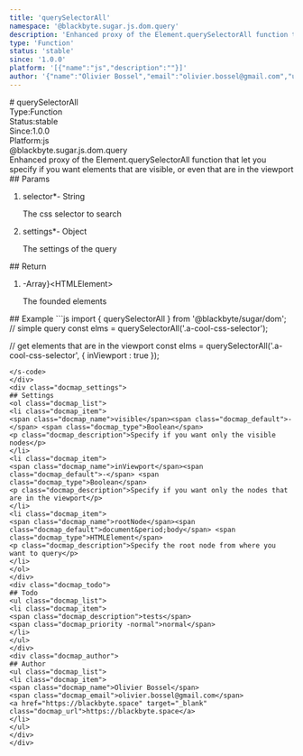 ```yaml
---
title: 'querySelectorAll'
namespace: '@blackbyte.sugar.js.dom.query'
description: 'Enhanced proxy of the Element.querySelectorAll function that let you specify if you want elements that are visible, or even that are in the viewport'
type: 'Function'
status: 'stable'
since: '1.0.0'
platform: '[{"name":"js","description":""}]'
author: '{"name":"Olivier Bossel","email":"olivier.bossel@gmail.com","url":"https://blackbyte.space"}'
---
```

<div class="docmap -mdx">
# querySelectorAll
<div class="docmap_metas">
<div class="docmap_type"><span class="docmap_type-label">Type:</span><span class="docmap_type-value">Function</span></div>
<div class="docmap_status"><span class="docmap_status-label">Status:</span><span class="docmap_status-value -stable">stable</span></div>
<div class="docmap_since"><span class="docmap_since-label">Since:</span><span class="docmap_since-value">1.0.0</span></div>
<div class="docmap_platform"><span class="docmap_platform-label">Platform:</span><span class="docmap_platform-value -js">js</span></div>
</div>
<div class="docmap_namespace">@blackbyte.sugar.js.dom.query</div>
<div class="docmap_description typo-lead typo-format">
Enhanced proxy of the Element.querySelectorAll function that let you specify
if you want elements that are visible, or even that are in the viewport
</div>
<div class="docmap_params">
## Params
<ol class="docmap_list">
<li class="docmap_item">
<span class="docmap_name">selector<span class="docmap_required">*</span></span><span class="docmap_default">-</span> <span class="docmap_type">String</span>
<p class="docmap_description">The css selector to search</p>
</li>
<li class="docmap_item">
<span class="docmap_name">settings<span class="docmap_required">*</span></span><span class="docmap_default">-</span> <span class="docmap_type">Object</span>
<p class="docmap_description">The settings of the query</p>
</li>
</ol>
</div>
<div class="docmap_return">
## Return
<ol class="docmap_list">
<li class="docmap_item">
<span class="docmap_default">-</span><span class="docmap_type">Array&rcub;&lt;HTMLElement&gt;</span>
<p class="docmap_description">The founded elements</p>
</li>
</ol>
</div>
<div class="docmap_examples">
## Example
<s-code language="js" header>
```js
import { querySelectorAll } from '@blackbyte/sugar/dom';
// simple query
const elms = querySelectorAll('.a-cool-css-selector');

// get elements that are in the viewport
const elms = querySelectorAll('.a-cool-css-selector', {
		inViewport : true
});
```
</s-code>
</div>
<div class="docmap_settings">
## Settings
<ol class="docmap_list">
<li class="docmap_item">
<span class="docmap_name">visible</span><span class="docmap_default">-</span> <span class="docmap_type">Boolean</span>
<p class="docmap_description">Specify if you want only the visible nodes</p>
</li>
<li class="docmap_item">
<span class="docmap_name">inViewport</span><span class="docmap_default">-</span> <span class="docmap_type">Boolean</span>
<p class="docmap_description">Specify if you want only the nodes that are in the viewport</p>
</li>
<li class="docmap_item">
<span class="docmap_name">rootNode</span><span class="docmap_default">document&period;body</span> <span class="docmap_type">HTMLElement</span>
<p class="docmap_description">Specify the root node from where you want to query</p>
</li>
</ol>
</div>
<div class="docmap_todo">
## Todo
<ul class="docmap_list">
<li class="docmap_item">
<span class="docmap_description">tests</span>
<span class="docmap_priority -normal">normal</span>
</li>
</ul>
</div>
<div class="docmap_author">
## Author
<ul class="docmap_list">
<li class="docmap_item">
<span class="docmap_name">Olivier Bossel</span>
<span class="docmap_email">olivier.bossel@gmail.com</span>
<a href="https://blackbyte.space" target="_blank" class="docmap_url">https://blackbyte.space</a>
</li>
</ul>
</div>
</div>